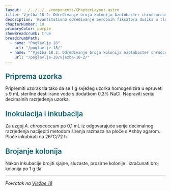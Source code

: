 ```yaml
---
layout: ../../../../components/ChapterLayout.astro
title: 'Vježba 18.2: Određivanje broja kolonija Azotobacter chroococcum u tlu'
description: 'Kvantitativno određivanje aerobnih fiksatora dušika u tlu'
chapterNumber: 18
primaryColor: purple
showBreadcrumb: true
breadcrumbPath:
  - name: "Poglavlje 18"
    url: "/poglavlje-18/"
  - name: "'Vježba 18.2: Određivanje broja kolonija Azotobacter chroococcum u tlu'"
    url: "/poglavlje-18/vjezba-18-2/"
---
```



<h3 style="color: #096279; font-size: 1.4rem; font-weight: 600; margin: 1.5rem 0 1rem 0;">Priprema uzorka</h3>

Pripremiti uzorak tla tako da se 1 g svježeg uzorka homogenizira u epruveti s 9 mL sterilne destilirane vode s dodatkom 0,3% NaCl. Napraviti seriju decimalnih razrjeđenja uzorka.

<h3 style="color: #096279; font-size: 1.4rem; font-weight: 600; margin: 1.5rem 0 1rem 0;">Inokulacija i inkubacija</h3>

Za uzgoj *A. chroococcum* po 0,1 mL iz odgovarajuće serije decimalnog razrjeđenja nacijepiti metodom širenja razmaza na ploče s Ashby agarom. Ploče inkubirati na 26°C/72 h.

<h3 style="color: #096279; font-size: 1.4rem; font-weight: 600; margin: 1.5rem 0 1rem 0;">Brojanje kolonija</h3>

Nakon inkubacije brojiti sjajne, sluzaste, prozirne kolonije i izračunati broj kolonija po 1 g tla.

---

*Povratak na [Vježbe 18](/poglavlje-18/vjezba-18)*
